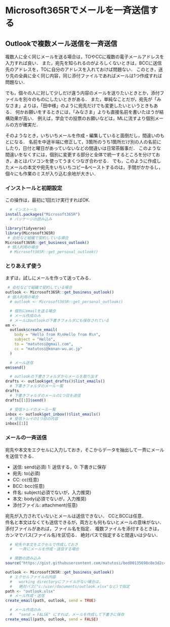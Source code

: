 # Microsoft365Rでメールを一斉送信する {#microsoft365r}

<!--
  #   https://cran.r-project.org/web/packages/Microsoft365R
  # Outlookの使い方
  #   https://cran.r-project.org/web/packages/Microsoft365R/vignettes/outlook.html
-->
<!--
<a href=""></a>
[Preface](#)
-->

## Outlookで複数メール送信を一斉送信

複数人に全く同じメールを送る場合は，TOやCCに複数の電子メールアドレスを入力すれば良い．
また，宛先を知られるのがよろしくないときは，BCCに送信先のアドレスを，TOに自分のアドレスを入れておけば問題ない．
このとき，送り先の全員に全く同じ内容，同じ添付ファイルであればメールは1つ作成すれば問題ない．

でも，個々の人に対して少しだけ違う内容のメールを送りたいときとか，添付ファイルを別々のものにしたいときがある．
また，単純なことだが，宛先が「みなさま」よりは，「田中様」のように宛先だけでも変更したいというときもある．
何かお願いをするときには，「みなさま」よりも直接名前を書いたほうが結構効果が高い．
例えば，学会での投票のお願いなどは，MLに流すより個別メールの方が確実だ．

そのようなとき，いちいちメールを作成・編集していると面倒だし，間違いのもとになる．
名前を中途半端に修正して，3箇所のうち1箇所だけ別の人の名前にしたり，日付と曜日があっていないなどの間違いは日常茶飯事だ．
このような間違いをなくすには，個別に変更する部分と全体で統一するところを分けておき，あとはパソコンを使ってうまくつなぎ合わせる．
でも，このように作成したメールの本文や宛先をいちいちコピー&ペーストするのは，手間がかかるし，個々にも作業のミスが入り込む余地が大きい．





### インストールと初期設定

この操作は，最初に1回だけ実行すればOK.
```r
  # インストール
install.packages("Microsoft365R")
  # パッケージの読み込み
```


```r
library(tidyverse)
library(Microsoft365R)
 # 会社など組織で契約している場合
Microsoft365R::get_business_outlook()
 # 個人利用の場合
  # Microsoft365R::get_personal_outlook()
```

### とりあえず使う

まずは，試しにメールを作って送ってみる．

```r
 # 会社などで組織で契約している場合
outlook <- Microsoft365R::get_business_outlook()
 # 個人利用の場合
  # outlook <- Microsoft365R::get_personal_outlook()

  # 個別にemailを送る場合
  # メール作成のみ
  # メールはoutlookの下書きフォルダにも保存されている
em <- 
  outlook$create_email(
    body = "Hello from R\nHello from R\n", 
    subject = "Hello",
    to = "matutosi@gmail.com", 
    cc = "matutosi@konan-wu.ac.jp"
  )

  # メール送信
em$send()

  # outlookの下書きフォルダからメールを取り出す
drafts <- outlook$get_drafts()$list_emails()
  # 下書きフォルダのメール一覧
drafts
  # 下書きフォルダのメールの1つ目を送信
drafts[[1]]$send()

  # 受信トレイのメール一覧
inbox <- outlook$get_inbox()$list_emails()
  # 受信トレイの1つ目の内容
inbox[[1]]
```


### メールの一斉送信

宛先や本文をエクセルに入力しておき，そこからデータを抽出して一斉にメールを送信できる．

- 送信: send(必須)   1: 送信する，0: 下書きに保存
- 宛先: to(必須)   
- CC: cc(任意)   
- BCC: bcc(任意)   
- 件名: subject(必須でないが，入力推奨)   
- 本文: body(必須でないが，入力推奨)   
- 添付ファイル: attachment(任意)   

宛先が入力されていないとメールは送信できない．
CCとBCCは任意．   
件名と本文はなくても送信できるが，両方とも何もないとメールの意味がない．   
添付ファイルがあれば，ファイル名を指定．
複数ファイルを添付するときは，カンマでパス(ファイル名)を区切る．
絶対パスで指定すると間違いは少ない．

```r
  # 宛先や本文をエクセルで作成しておき
  #   一斉にメールを作成・送信する場合

  # 関数の読み込み
source("https://gist.githubusercontent.com/matutosi/bed00135698c8e3d2c49ef08d12eef9c/raw/6acc2de844eeeab03aaf36f2391e223d621b36a8/outlook.R")

outlook <- Microsoft365R::get_business_outlook()
  # エクセルファイルの内容
  #   working directoryにファイルがない場合は，
  #   絶対パス("c:/user/documents/outlook.xlsx"など)で指定
path <- "outlook.xlsx"
  # メール作成・送信
create_email(path, outlook, send = TRUE)

  # メール作成のみ
  #   "send = FALSE" にすれば，メールを作成して下書きに保存
create_email(path, outlook, send = FALSE)
```

